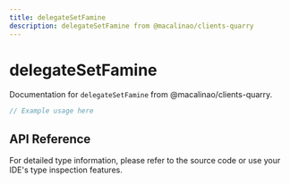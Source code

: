 ```yaml
---
title: delegateSetFamine
description: delegateSetFamine from @macalinao/clients-quarry
---
```


# delegateSetFamine

Documentation for `delegateSetFamine` from @macalinao/clients-quarry.

```typescript
// Example usage here
```

## API Reference

For detailed type information, please refer to the source code or use your IDE's type inspection features.
